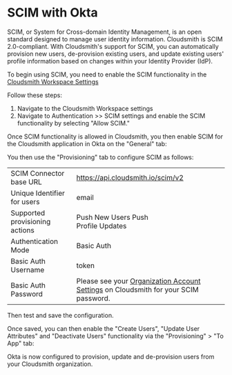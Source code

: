 
# SCIM with Okta

SCIM, or System for Cross-domain Identity Management, is an open standard designed to manage user identity information. Cloudsmith is SCIM 2.0-compliant. With Cloudsmith's support for SCIM, you can automatically provision new users, de-provision existing users, and update existing users' profile information based on changes within your Identity Provider (IdP).

To begin using SCIM, you need to enable the SCIM functionality in the [Cloudsmith Workspace Settings](/getting-started/workspaces#scim)

Follow these steps:

1. Navigate to the Cloudsmith Workspace settings
2. Navigate to Authentication >> SCIM settings and enable the SCIM functionality by selecting "Allow SCIM."

<BlockImage src={img_scim_steps} alt=""></BlockImage>

Once SCIM functionality is allowed in Cloudsmith, you then enable SCIM for the Cloudsmith application in Okta on the "General" tab:

<BlockImage src={imgae20261_Screenshot_2022_11_15_at_10_00_08} alt=""></BlockImage>

You then use the "Provisioning" tab to configure SCIM as follows: 

<BlockImage src={imga4625db_Provisioning} alt=""></BlockImage>

|||
|:---|:---|
|SCIM Connector base URL|https://api.cloudsmith.io/scim/v2|
|Unique Identifier for users|email|
|Supported provisioning actions|Push New Users Push<br />Profile Updates|
|Authentication Mode|Basic Auth|
|Basic Auth Username|token|
|Basic Auth Password|Please see your [Organization Account Settings](/getting-started/workspaces#scim) on Cloudsmith for your SCIM password.|

Then test and save the configuration. 

Once saved, you can then enable the "Create Users", "Update User Attributes" and "Deactivate Users" functionality via the "Provisioning" > "To App" tab: 

<BlockImage src={img93fc9ed_To_app} alt=""></BlockImage>


Okta is now configured to provision, update and de-provision users from your Cloudsmith organization.
